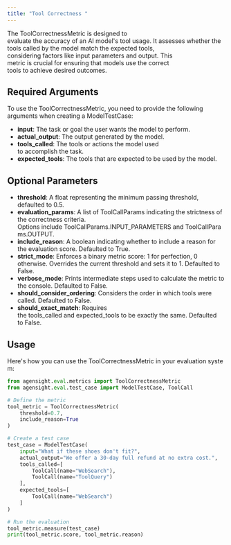 ```yaml
---
title: "Tool Correctness "
---
```


The ToolCorrectnessMetric is designed to evaluate the accuracy of an AI model's tool usage. It assesses whether the tools called by the model match the expected tools, considering factors like input parameters and output. This  metric is crucial for ensuring that models use the correct tools to achieve desired outcomes.

## 

## Required Arguments

To use the ToolCorrectnessMetric, you need to provide the following arguments when creating a ModelTestCase:

- **input**: The task or goal the user wants the model to perform.
- **actual_output**: The output generated by the model.
- **tools_called**: The tools or actions the model used to accomplish the task.
- **expected_tools**: The tools that are expected to be used by the model.

## Optional Parameters

- **threshold**: A float representing the minimum passing threshold, defaulted to 0.5.
- **evaluation_params**: A list of ToolCallParams indicating the strictness of the correctness criteria. Options include ToolCallParams.INPUT_PARAMETERS and ToolCallParams.OUTPUT.
- **include_reason**: A boolean indicating whether to include a reason for the evaluation score. Defaulted to True.
- **strict_mode**: Enforces a binary metric score: 1 for perfection, 0 otherwise. Overrides the current threshold and sets it to 1. Defaulted to False.
- **verbose_mode**: Prints intermediate steps used to calculate the metric to the console. Defaulted to False.
- **should_consider_ordering**: Considers the order in which tools were called. Defaulted to False.
- **should_exact_match**: Requires the tools_called and expected_tools to be exactly the same. Defaulted to False.

## Usage

Here's how you can use the ToolCorrectnessMetric in your evaluation system:

```python
from agensight.eval.metrics import ToolCorrectnessMetric
from agensight.eval.test_case import ModelTestCase, ToolCall

# Define the metric
tool_metric = ToolCorrectnessMetric(
    threshold=0.7,
    include_reason=True
)

# Create a test case
test_case = ModelTestCase(
    input="What if these shoes don't fit?",
    actual_output="We offer a 30-day full refund at no extra cost.",
    tools_called=[
        ToolCall(name="WebSearch"),
        ToolCall(name="ToolQuery")
    ],
    expected_tools=[
        ToolCall(name="WebSearch")
    ]
)

# Run the evaluation
tool_metric.measure(test_case)
print(tool_metric.score, tool_metric.reason)
```